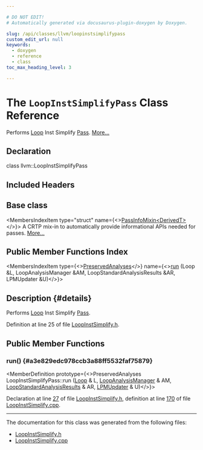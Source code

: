 ```yaml
---

# DO NOT EDIT!
# Automatically generated via docusaurus-plugin-doxygen by Doxygen.

slug: /api/classes/llvm/loopinstsimplifypass
custom_edit_url: null
keywords:
  - doxygen
  - reference
  - class
toc_max_heading_level: 3

---
```





# The `LoopInstSimplifyPass` Class Reference

<DoxygenPage pluginConfig={pluginConfig}>

Performs <a href="/docs/api/classes/llvm/loop">Loop</a> Inst Simplify <a href="/docs/api/classes/llvm/pass">Pass</a>. <a href="#details">More...</a>

## Declaration

<CodeBlock>class llvm::LoopInstSimplifyPass</CodeBlock>

## Included Headers

<IncludesList>
<IncludesListItem
  filePath="llvm/Transforms/Scalar/LoopInstSimplify.h"
  permalink="/docs/api/files/include/include/llvm/include/llvm/transforms/include/llvm/transforms/scalar/loopinstsimplify-h"
  isLocal="true" />
</IncludesList>

## Base class

<MembersIndex>

<MembersIndexItem
  type="struct"
  name={<><a href="/docs/api/structs/llvm/passinfomixin">PassInfoMixin&lt;DerivedT&gt;</a></>}>
A CRTP mix-in to automatically provide informational APIs needed for passes. <a href="/docs/api/structs/llvm/passinfomixin/#details">More...</a>
</MembersIndexItem>

</MembersIndex>

## Public Member Functions Index

<MembersIndex>

<MembersIndexItem
  type={<><a href="/docs/api/classes/llvm/preservedanalyses">PreservedAnalyses</a></>}
  name={<><a href="#a3e829edc978ccb3a88ff5532faf75879">run</a> (Loop &amp;L, LoopAnalysisManager &amp;AM, LoopStandardAnalysisResults &amp;AR, LPMUpdater &amp;U)</>}>
</MembersIndexItem>

</MembersIndex>

## Description {#details}

Performs <a href="/docs/api/classes/llvm/loop">Loop</a> Inst Simplify <a href="/docs/api/classes/llvm/pass">Pass</a>.

Definition at line 25 of file <a href="/docs/api/files/include/include/llvm/include/llvm/transforms/include/llvm/transforms/scalar/loopinstsimplify-h">LoopInstSimplify.h</a>.

<SectionDefinition>

## Public Member Functions

### run() {#a3e829edc978ccb3a88ff5532faf75879}

<MemberDefinition
  prototype={<>PreservedAnalyses LoopInstSimplifyPass::run (<a href="/docs/api/classes/llvm/loop">Loop</a> &amp; L, <a href="/docs/api/namespaces/llvm/#a58dde534a0ea2a23cb6c779c5c283f75">LoopAnalysisManager</a> &amp; AM, <a href="/docs/api/structs/llvm/loopstandardanalysisresults">LoopStandardAnalysisResults</a> &amp; AR, <a href="/docs/api/classes/llvm/lpmupdater">LPMUpdater</a> &amp; U)</>}>

Declaration at line <a href="/docs/api/files/include/include/llvm/include/llvm/transforms/include/llvm/transforms/scalar/loopinstsimplify-h/#l00027">27</a> of file <a href="/docs/api/files/include/include/llvm/include/llvm/transforms/include/llvm/transforms/scalar/loopinstsimplify-h">LoopInstSimplify.h</a>, definition at line <a href="/docs/api/files/lib/lib/transforms/lib/transforms/scalar/loopinstsimplify-cpp/#l00170">170</a> of file <a href="/docs/api/files/lib/lib/transforms/lib/transforms/scalar/loopinstsimplify-cpp">LoopInstSimplify.cpp</a>.
</MemberDefinition>

</SectionDefinition>

<hr/>

The documentation for this class was generated from the following files:

<ul>
<li><a href="/docs/api/files/include/include/llvm/include/llvm/transforms/include/llvm/transforms/scalar/loopinstsimplify-h">LoopInstSimplify.h</a></li>
<li><a href="/docs/api/files/lib/lib/transforms/lib/transforms/scalar/loopinstsimplify-cpp">LoopInstSimplify.cpp</a></li>
</ul>

</DoxygenPage>
